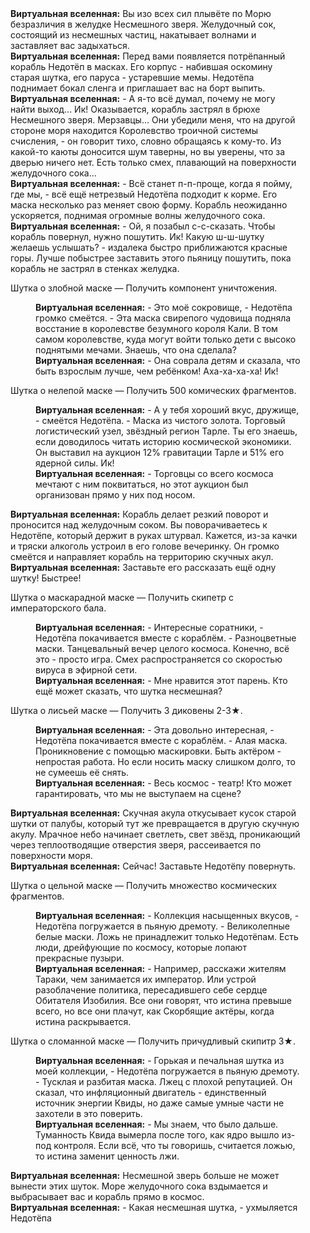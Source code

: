 {{Диалог Начало}}
:'''Виртуальная вселенная:''' Вы изо всех сил плывёте по Морю безразличия в желудке Несмешного зверя. Желудочный сок, состоящий из несмешных частиц, накатывает волнами и заставляет вас задыхаться.
:'''Виртуальная вселенная:''' Перед вами появляется потрёпанный корабль Недотёп в масках. Его корпус - набившая оскомину старая шутка, его паруса - устаревшие мемы. Недотёпа поднимает бокал сленга и приглашает вас на борт выпить.
:'''Виртуальная вселенная:''' - А я-то всё думал, почему не могу найти выход... Ик! Оказывается, корабль застрял в брюхе Несмешного зверя. Мерзавцы... Они убедили меня, что на другой стороне моря находится Королевство троичной системы счисления, - он говорит тихо, словно обращаясь к кому-то. Из какой-то каюты доносится шум таверны, но вы уверены, что за дверью ничего нет. Есть только смех, плавающий на поверхности желудочного сока...
:'''Виртуальная вселенная:''' - Всё станет п-п-проще, когда я пойму, где мы, - всё ещё нетрезвый Недотёпа подходит к корме. Его маска несколько раз меняет свою форму. Корабль неожиданно ускоряется, поднимая огромные волны желудочного сока.
:'''Виртуальная вселенная:''' - Ой, я позабыл с-с-сказать. Чтобы корабль повернул, нужно пошутить. Ик! Какую ш-ш-шутку желаешь услышать? - издалека быстро приближаются красные горы. Лучше побыстрее заставить этого пьяницу пошутить, пока корабль не застрял в стенках желудка.
:{{Диалог|Звезда}} Шутка о злобной маске &mdash; Получить компонент уничтожения.
::'''Виртуальная вселенная:''' - Это моё сокровище, - Недотёпа громко смеётся. - Эта маска свирепого чудовища подняла восстание в королевстве безумного короля Кали. В том самом королевстве, куда могут войти только дети с высоко поднятыми мечами. Знаешь, что она сделала?
::'''Виртуальная вселенная:''' - Она соврала детям и сказала, что быть взрослым лучше, чем ребёнком! Аха-ха-ха-ха! Ик!
:{{Диалог|Звезда}} Шутка о нелепой маске &mdash; Получить 500 комических фрагментов.
::'''Виртуальная вселенная:''' - А у тебя хороший вкус, дружище, - смеётся Недотёпа. - Маска из чистого золота. Торговый логистический узел, звёздный регион Тарле. Ты его знаешь, если доводилось читать историю космической экономики. Он выставил на аукцион 12% гравитации Тарле и 51% его ядерной силы. Ик!
::'''Виртуальная вселенная:''' - Торговцы со всего космоса мечтают с ним поквитаться, но этот аукцион был организован прямо у них под носом.
:'''Виртуальная вселенная:''' Корабль делает резкий поворот и проносится над желудочным соком. Вы поворачиваетесь к Недотёпе, который держит в руках штурвал. Кажется, из-за качки и тряски алкоголь устроил в его голове вечеринку. Он громко смеётся и направляет корабль на территорию скучных акул.
:'''Виртуальная вселенная:''' Заставьте его рассказать ещё одну шутку! Быстрее!
:{{Диалог|Звезда}} Шутка о маскарадной маске &mdash; Получить скипетр с императорского бала.
::'''Виртуальная вселенная:''' - Интересные соратники, - Недотёпа покачивается вместе с кораблём. - Разноцветные маски. Танцевальный вечер целого космоса. Конечно, всё это - просто игра. Смех распространяется со скоростью вируса в эфирной сети.
::'''Виртуальная вселенная:''' - Мне нравится этот парень. Кто ещё может сказать, что шутка несмешная?
:{{Диалог|Звезда}} Шутка о лисьей маске &mdash; Получить 3 диковены 2-3★.
::'''Виртуальная вселенная:''' - Эта довольно интересная, - Недотёпа покачивается вместе с кораблём. - Алая маска. Проникновение с помощью маскировки. Быть актёром - непростая работа. Но если носить маску слишком долго, то не сумеешь её снять.
::'''Виртуальная вселенная:''' - Весь космос - театр! Кто может гарантировать, что мы не выступаем на сцене?
:'''Виртуальная вселенная:''' Скучная акула откусывает кусок старой шутки от палубы, который тут же превращается в другую скучную акулу. Мрачное небо начинает светлеть, свет звёзд, проникающий через теплоотводящие отверстия зверя, рассеивается по поверхности моря.
:'''Виртуальная вселенная:''' Сейчас! Заставьте Недотёпу повернуть.
:{{Диалог|Звезда}} Шутка о цельной маске &mdash; Получить множество космических фрагментов.
::'''Виртуальная вселенная:''' - Коллекция насыщенных вкусов, - Недотёпа погружается в пьяную дремоту. - Великолепные белые маски. Ложь не принадлежит только Недотёпам. Есть люди, дрейфующие по космосу, которые лопают прекрасные пузыри.
::'''Виртуальная вселенная:''' - Например, расскажи жителям Тараки, чем занимается их император. Или устрой разоблачение политика, пересадившего себе сердце Обитателя Изобилия. Все они говорят, что истина превыше всего, но все они плачут, как Скорбящие актёры, когда истина раскрывается.
:{{Диалог|Звезда}} Шутка о сломанной маске &mdash; Получить причудливый скипитр 3★.
::'''Виртуальная вселенная:''' - Горькая и печальная шутка из моей коллекции, - Недотёпа погружается в пьяную дремоту. - Тусклая и разбитая маска. Лжец с плохой репутацией. Он сказал, что инфляционный двигатель - единственный источник энергии Квиды, но даже самые умные части не захотели в это поверить.
::'''Виртуальная вселенная:''' - Мы знаем, что было дальше. Туманность Квида вымерла после того, как ядро вышло из-под контроля. Если всё, что ты говоришь, считается ложью, то истина заменит ценность лжи.
:'''Виртуальная вселенная:''' Несмешной зверь больше не может вынести этих шуток. Море желудочного сока вздымается и выбрасывает вас и корабль прямо в космос.
:'''Виртуальная вселенная:''' - Какая несмешная шутка, - ухмыляется Недотёпа
{{Диалог Конец}}